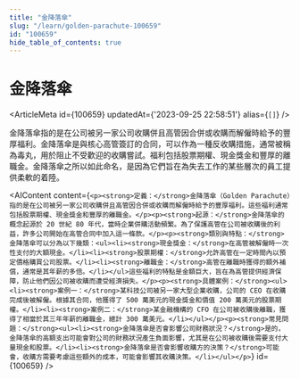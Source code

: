```yaml
---
title: "金降落傘"
slug: "/learn/golden-parachute-100659"
id: "100659"
hide_table_of_contents: true
---
```



# 金降落傘

<ArticleMeta id={100659} updatedAt={'2023-09-25 22:58:51'} alias={`[]`} />
<div className='border-solid border-b border-t-0 my-4 border-[var(--ifm-color-gray-300)]' />

金降落傘指的是在公司被另一家公司收購併且高管因合併或收購而解僱時給予的豐厚福利。金降落傘是與核心高管簽訂的合同，可以作為一種反收購措施，通常被稱為毒丸，用於阻止不受歡迎的收購嘗試。福利包括股票期權、現金獎金和豐厚的離職金。金降落傘之所以如此命名，是因為它們旨在為失去工作的某些層次的員工提供柔軟的着陸。

<AIContent content={`<p><strong>定義：</strong>金降落傘（Golden Parachute）指的是在公司被另一家公司收購併且高管因合併或收購而解僱時給予的豐厚福利。這些福利通常包括股票期權、現金獎金和豐厚的離職金。</p><p><strong>起源：</strong>金降落傘的概念起源於 20 世紀 80 年代，當時企業併購活動頻繁。為了保護高管在公司被收購後的利益，許多公司開始在高管合同中加入這一條款。</p><p><strong>類別與特點：</strong>金降落傘可以分為以下幾類：<ul><li><strong>現金獎金：</strong>在高管被解僱時一次性支付的大額現金。</li><li><strong>股票期權：</strong>允許高管在一定時間內以預定價格購買公司股票。</li><li><strong>離職金：</strong>高管在離職時獲得的額外補償，通常是其年薪的多倍。</li></ul>這些福利的特點是金額巨大，旨在為高管提供經濟保障，防止他們因公司被收購而遭受經濟損失。</p><p><strong>具體案例：</strong><ul><li><strong>案例一：</strong>某科技公司被另一家大型企業收購，公司的 CEO 在收購完成後被解僱。根據其合同，他獲得了 500 萬美元的現金獎金和價值 200 萬美元的股票期權。</li><li><strong>案例二：</strong>某金融機構的 CFO 在公司被收購後離職，獲得了相當於其三年年薪的離職金，總計 300 萬美元。</li></ul></p><p><strong>常見問題：</strong><ul><li><strong>金降落傘是否會影響公司財務狀況？</strong>是的，金降落傘的高額支出可能會對公司的財務狀況產生負面影響，尤其是在公司被收購後需要支付大量現金和股票。</li><li><strong>金降落傘是否會影響收購方的決策？</strong>可能會，收購方需要考慮這些額外的成本，可能會影響其收購決策。</li></ul></p>`} id={100659} />
